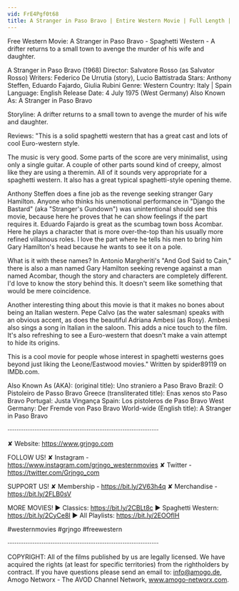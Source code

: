 ```yaml
---
vid: FrE4Pgf0t68
title: A Stranger in Paso Bravo | Entire Western Movie | Full Length | Spaghetti Western | Wild West
---
```


Free Western Movie: A Stranger in Paso Bravo - Spaghetti Western - A drifter returns to a small town to avenge the murder of his wife and daughter. 

A Stranger in Paso Bravo (1968)
Director: Salvatore Rosso (as Salvator Rosso)
Writers: Federico De Urrutia (story), Lucio Battistrada 
Stars: Anthony Steffen, Eduardo Fajardo, Giulia Rubini
Genre: Western 
Country: Italy | Spain
Language: English
Release Date: 4 July 1975 (West Germany) 
Also Known As: A Stranger in Paso Bravo 

Storyline:
A drifter returns to a small town to avenge the murder of his wife and daughter.

Reviews:
"This is a solid spaghetti western that has a great cast and lots of cool Euro-western style.

The music is very good. Some parts of the score are very minimalist, using only a single guitar. A couple of other parts sound kind of creepy, almost like they are using a theremin. All of it sounds very appropriate for a spaghetti western. It also has a great typical spaghetti-style opening theme.

Anthony Steffen does a fine job as the revenge seeking stranger Gary Hamilton. Anyone who thinks his unemotional performance in "Django the Bastard" (aka "Stranger's Gundown") was unintentional should see this movie, because here he proves that he can show feelings if the part requires it. Eduardo Fajardo is great as the scumbag town boss Acombar. Here he plays a character that is more over-the-top than his usually more refined villainous roles. I love the part where he tells his men to bring him Gary Hamilton's head because he wants to see it on a pole.

What is it with these names? In Antonio Margheriti's "And God Said to Cain," there is also a man named Gary Hamilton seeking revenge against a man named Acombar, though the story and characters are completely different. I'd love to know the story behind this. It doesn't seem like something that would be mere coincidence.

Another interesting thing about this movie is that it makes no bones about being an Italian western. Pepe Calvo (as the water salesman) speaks with an obvious accent, as does the beautiful Adriana Ambesi (as Rosy). Ambesi also sings a song in Italian in the saloon. This adds a nice touch to the film. It's also refreshing to see a Euro-western that doesn't make a vain attempt to hide its origins.

This is a cool movie for people whose interest in spaghetti westerns goes beyond just liking the Leone/Eastwood movies." Written by spider89119 on IMDb.com.

Also Known As (AKA):
(original title): Uno straniero a Paso Bravo
Brazil: O Pistoleiro de Passo Bravo
Greece (transliterated title): Enas xenos sto Paso Bravo
Portugal: Justa Vingança
Spain: Los pistoleros de Paso Bravo
West Germany: Der Fremde von Paso Bravo
World-wide (English title): A Stranger in Paso Bravo

····················································································

✘ Website: https://www.grjngo.com

FOLLOW US!
✘ Instagram - https://www.instagram.com/grjngo_westernmovies
✘ Twitter - https://twitter.com/Grjngo_com

SUPPORT US!
✘ Membership - https://bit.ly/2V63h4q
✘ Merchandise - https://bit.ly/2FLB0sV

MORE MOVIES! 
► Classics: https://bit.ly/2CBLt8c 
► Spaghetti Western: https://bit.ly/2CyCe8I 
► All Playlists: https://bit.ly/2EOOfIH 

#westernmovies #grjngo #freewestern

····················································································

COPYRIGHT: All of the films published by us are legally licensed. We have acquired the rights (at least for specific territories) from the rightholders by contract. If you have questions please send an email to: info@amogo.de, Amogo Networx - The AVOD Channel Network, www.amogo-networx.com.